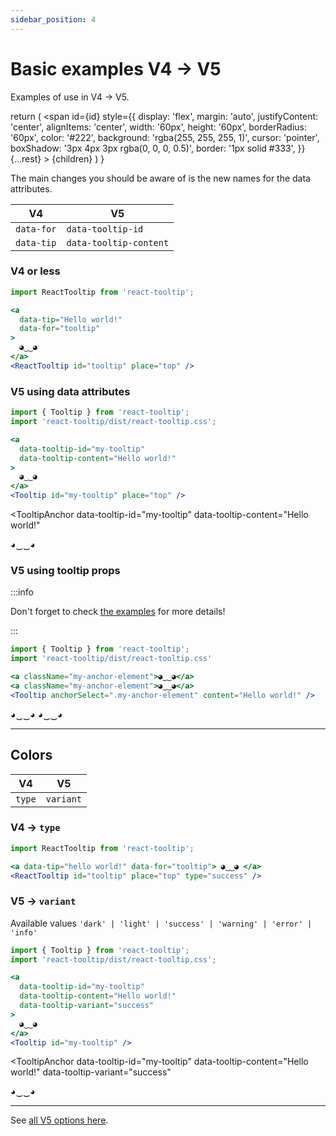 ```yaml
---
sidebar_position: 4
---
```


# Basic examples V4 -> V5

Examples of use in V4 -> V5.


  return (
    <span
      id={id}
      style={{
        display: 'flex',
        margin: 'auto',
        justifyContent: 'center',
        alignItems: 'center',
        width: '60px',
        height: '60px',
        borderRadius: '60px',
        color: '#222',
        background: 'rgba(255, 255, 255, 1)',
        cursor: 'pointer',
        boxShadow: '3px 4px 3px rgba(0, 0, 0, 0.5)',
        border: '1px solid #333',
      }}
      {...rest}
    >
      {children}
    </span>
  )
}

The main changes you should be aware of is the new names for the data attributes.

| V4         | V5                     |
| ---------- | ---------------------- |
| `data-for` | `data-tooltip-id`      |
| `data-tip` | `data-tooltip-content` |

### V4 or less

```jsx
import ReactTooltip from 'react-tooltip';

<a
  data-tip="Hello world!"
  data-for="tooltip"
>
  ◕‿‿◕
</a>
<ReactTooltip id="tooltip" place="top" />
```

### V5 using data attributes

```jsx
import { Tooltip } from 'react-tooltip';
import 'react-tooltip/dist/react-tooltip.css';

<a 
  data-tooltip-id="my-tooltip"
  data-tooltip-content="Hello world!"
>
  ◕‿‿◕
</a>
<Tooltip id="my-tooltip" place="top" />
```

<TooltipAnchor
  data-tooltip-id="my-tooltip"
  data-tooltip-content="Hello world!"
>
  ◕‿‿◕
</TooltipAnchor>
<Tooltip id="my-tooltip" place="top" />

### V5 using tooltip props

:::info

Don't forget to check [the examples](../examples) for more details!

:::

```jsx
import { Tooltip } from 'react-tooltip';
import 'react-tooltip/dist/react-tooltip.css'

<a className="my-anchor-element">◕‿‿◕</a>
<a className="my-anchor-element">◕‿‿◕</a>
<Tooltip anchorSelect=".my-anchor-element" content="Hello world!" />
```

<div style={{ display: 'flex', flexDirection: 'row', width: 'fit-content', margin: 'auto', gap: '5px' }}>
  <TooltipAnchor className="my-anchor-element">◕‿‿◕</TooltipAnchor>
  <TooltipAnchor className="my-anchor-element">◕‿‿◕</TooltipAnchor>
</div>
<Tooltip anchorSelect=".my-anchor-element" content="Hello world!" />

---

## Colors

| V4         | V5                     |
| ---------- | ---------------------- |
| `type`     | `variant`              |

### V4 -> `type`

```jsx
import ReactTooltip from 'react-tooltip';

<a data-tip="hello world!" data-for="tooltip"> ◕‿‿◕ </a>
<ReactTooltip id="tooltip" place="top" type="success" />
```

### V5 -> `variant`

Available values `'dark' | 'light' | 'success' | 'warning' | 'error' | 'info'`

```jsx
import { Tooltip } from 'react-tooltip';
import 'react-tooltip/dist/react-tooltip.css';

<a 
  data-tooltip-id="my-tooltip" 
  data-tooltip-content="Hello world!" 
  data-tooltip-variant="success"
>
  ◕‿‿◕
</a>
<Tooltip id="my-tooltip" />
```

<TooltipAnchor
  data-tooltip-id="my-tooltip"
  data-tooltip-content="Hello world!"
  data-tooltip-variant="success"
>
  ◕‿‿◕
</TooltipAnchor>
<Tooltip id="my-tooltip" />

---

See [all V5 options here](../options.mdx).
